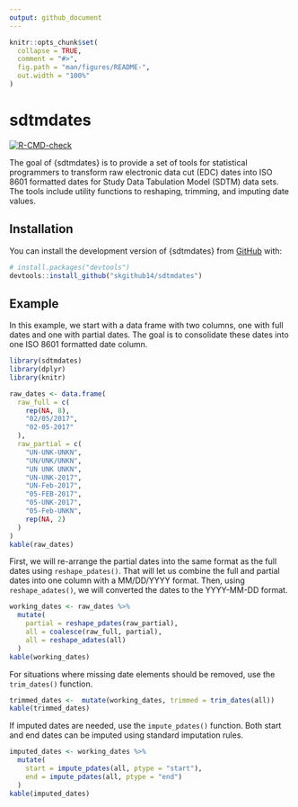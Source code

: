 ```yaml
---
output: github_document
---
```


<!-- README.md is generated from README.Rmd. Please edit that file -->

```r
knitr::opts_chunk$set(
  collapse = TRUE,
  comment = "#>",
  fig.path = "man/figures/README-",
  out.width = "100%"
)
```

# sdtmdates

<!-- badges: start -->
[![R-CMD-check](https://github.com/skgithub14/sdtmdates/actions/workflows/R-CMD-check.yaml/badge.svg)](https://github.com/skgithub14/sdtmdates/actions/workflows/R-CMD-check.yaml)
<!-- badges: end -->

The goal of {sdtmdates} is to provide a set of tools for statistical programmers to transform raw electronic data cut (EDC) dates into ISO 8601 formatted dates for Study Data Tabulation Model (SDTM) data sets. The tools include utility functions to reshaping, trimming, and imputing date values.

## Installation

You can install the development version of {sdtmdates} from [GitHub](https://github.com/) with:

``` r
# install.packages("devtools")
devtools::install_github("skgithub14/sdtmdates")
```

## Example

In this example, we start with a data frame with two columns, one with full dates and one with partial dates. The goal is to consolidate these dates into one ISO 8601 formatted date column. 

```r
library(sdtmdates)
library(dplyr)
library(knitr)

raw_dates <- data.frame(
  raw_full = c(
    rep(NA, 8),
    "02/05/2017",
    "02-05-2017"
  ),
  raw_partial = c(
    "UN-UNK-UNKN", 
    "UN/UNK/UNKN",
    "UN UNK UNKN",
    "UN-UNK-2017",
    "UN-Feb-2017",
    "05-FEB-2017",
    "05-UNK-2017",
    "05-Feb-UNKN",
    rep(NA, 2)
  )
)
kable(raw_dates)
```

First, we will re-arrange the partial dates into the same format as the full dates using `reshape_pdates()`. That will let us combine the full and partial dates into one column with a MM/DD/YYYY format. Then, using `reshape_adates()`, we will converted the dates to the YYYY-MM-DD format.

```r
working_dates <- raw_dates %>%
  mutate(
    partial = reshape_pdates(raw_partial),
    all = coalesce(raw_full, partial),
    all = reshape_adates(all)
  )
kable(working_dates)
```


For situations where missing date elements should be removed, use the `trim_dates()` function.

```r
trimmed_dates <-  mutate(working_dates, trimmed = trim_dates(all))
kable(trimmed_dates)
```


If imputed dates are needed, use the `impute_pdates()` function. Both start and end dates can be imputed using standard imputation rules.

```r
imputed_dates <- working_dates %>%
  mutate(
    start = impute_pdates(all, ptype = "start"),
    end = impute_pdates(all, ptype = "end")
  )
kable(imputed_dates)
```



